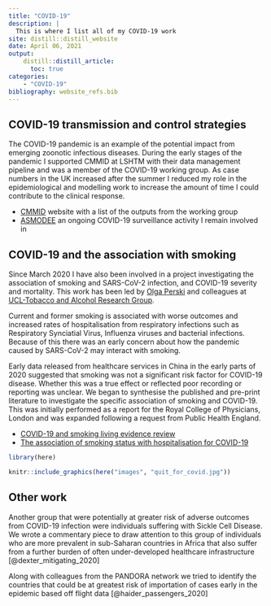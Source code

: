 ```yaml
---
title: "COVID-19"
description: |
  This is where I list all of my COVID-19 work
site: distill::distill_website
date: April 06, 2021
output:
    distill::distill_article:
      toc: true
categories:
    - "COVID-19"
bibliography: website_refs.bib
---
```


## COVID-19 transmission and control strategies

The COVID-19 pandemic is an example of the potential impact from emerging zoonotic infectious diseases. During the early stages of the pandemic I supported CMMID at LSHTM with their data management pipeline and was a member of the COVID-19 working group. As case numbers in the UK increased after the summer I reduced my role in the epidemiological and modelling work to increase the amount of time I could contribute to the clinical response. 

  - [CMMID](https://cmmid.github.io/topics/covid19/) website with a list of the outputs from the working group
  - [ASMODEE](https://covid19-nhs-pathways-asmodee.netlify.app/analyses-ccg.html) an ongoing COVID-19 surveillance activity I remain involved in


## COVID-19 and the association with smoking

Since March 2020 I have also been involved in a project investigating the association of smoking and SARS-CoV-2 infection, and COVID-19 severity and mortality. This work has been led by [Olga Perski](https://www.olgaperski.com) and colleagues at [UCL-Tobacco and Alcohol Research Group](https://www.ucl.ac.uk/epidemiology-health-care/research/behavioural-science-and-health/research/ucl-tobacco-alcohol-research-group-utarg).

Current and former smoking is associated with worse outcomes and increased rates of hospitalisation from respiratory infections such as Respiratory Synciatial Virus, Influenza viruses and bacterial infections. Because of this there was an early concern about how the pandemic caused by SARS-CoV-2 may interact with smoking.

Early data released from healthcare services in China in the early parts of 2020 suggested that smoking was not a significant risk factor for COVID-19 disease. Whether this was a true effect or reflected poor recording or reporting was unclear. We began to synthesise the published and pre-print literature to investigate the specific association of smoking and COVID-19. This was initially performed as a report for the Royal College of Physicians, London and was expanded following a request from Public Health England.

  - [COVID-19 and smoking living evidence review](posts/2021-04-06-smoking-covid-living-review/index.html)
  - [The association of smoking status with hospitalisation for COVID-19](posts/2021-04-06-smoking-covid-hospitalised/index.html)

```r
library(here)

knitr::include_graphics(here("images", "quit_for_covid.jpg"))
```

## Other work

Another group that were potentially at greater risk of adverse outcomes from COVID-19 infection were individuals suffering with Sickle Cell Disease. We wrote a commentary piece to draw attention to this group of individuals who are more prevalent in sub-Saharan countries in Africa that also suffer from a further burden of often under-developed healthcare infrastructure [@dexter_mitigating_2020]

Along with colleagues from the PANDORA network we tried to identify the countries that could be at greatest risk of importation of cases early in the epidemic based off flight data [@haider_passengers_2020]
